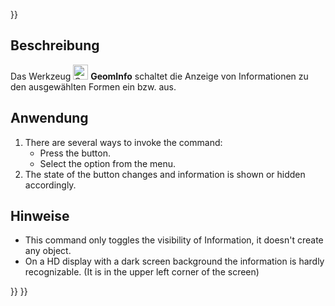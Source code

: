 <languages/>
{{UnfinishedDocu{{#translation:}}}}

<div lang="en" dir="ltr" class="mw-content-ltr">
{{Docnav
|[[Curves_WaterlineCurves|WaterlineCurves]]
|[[Curves_ExtractSubshape|ExtractSubshape]]
|[[Curves_Workbench|Curves]]
|IconL=Curves_WaterlineCurves.svg
|IconR=Curves_ExtractSubshape.svg
|IconC=Curves_workbench_icon.svg
}}
</div>

<div lang="en" dir="ltr" class="mw-content-ltr">
{{GuiCommand
|Name=Curves GeomInfo
|MenuLocation=Misc. → GeomInfo
|Workbenches=[[Curves_Workbench|Curves]]
}}
</div>

<span id="Description"></span>
==Beschreibung==

Das Werkzeug [[Image:Curves_GeomInfo.svg|24px]] '''GeomInfo''' schaltet die Anzeige von Informationen zu den ausgewählten Formen ein bzw. aus.

<span id="Usage"></span>
==Anwendung==

<div lang="en" dir="ltr" class="mw-content-ltr">
# There are several ways to invoke the command:
#* Press the {{Button|[[Image:Curves_GeomInfo.svg|16px]] [[Curves_GeomInfo|GeomInfo]]}} button.
#* Select the {{MenuCommand|Misc. → [[Image:Curves_GeomInfo.svg|16px]] GeomInfo}} option from the menu.
# The state of the button changes and information is shown or hidden accordingly.
</div>

<span id="Notes"></span>
==Hinweise==

<div lang="en" dir="ltr" class="mw-content-ltr">
* This command only toggles the visibility of Information, it doesn't create any object.
* On a HD display with a dark screen background the information is hardly recognizable. (It is in the upper left corner of the screen)
</div>


<div lang="en" dir="ltr" class="mw-content-ltr">
{{Docnav
|[[Curves_WaterlineCurves|WaterlineCurves]]
|[[Curves_ExtractSubshape|ExtractSubshape]]
|[[Curves_Workbench|Curves]]
|IconL=Curves_WaterlineCurves.svg
|IconR=Curves_ExtractSubshape.svg
|IconC=Curves_workbench_icon.svg
}}
</div>

{{Curves Tools navi{{#translation:}}}}
{{Userdocnavi{{#translation:}}}}
